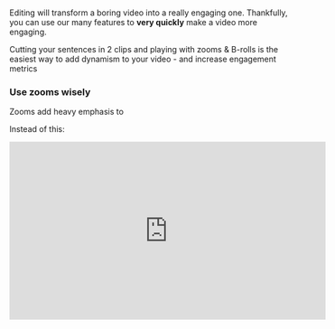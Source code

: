 ###

Editing will transform a boring video into a really engaging one. Thankfully, you can use our many features to **very quickly** make a video more engaging.

<Tip>
  Cutting your sentences in 2 clips and playing with zooms & B-rolls is the easiest way to add dynamism to your video - and increase engagement metrics
</Tip>

### Use zooms wisely

Zooms add heavy emphasis to&#x20;

Instead of this:

<iframe width="560" height="315" src="https://www.youtube.com/embed/t29GibO9" title="YouTube video player" frameborder="0" allow="accelerometer; autoplay; clipboard-write; encrypted-media; gyroscope; picture-in-picture" allowfullscreen />



```
And at the end of his conquest, he was named king
```

Prefer a much more dynamic and heavy

```
And at the end of his conquest
[zoom in] He was named king
```



### Make shorter clips&#x20;

In the TikTok era, we are used to dynamic editing - adding a big paragraph of text without anything to make it more dynamic

Prefer cutting your scripts in short sentences, even half-sentences, adding zooms, camera angles, and b-rolls&#x20;

### Add more and shorter B-rolls

B-rolls and media will enrich the purpose of your video&#x20;

### &#x20;

### Create an avatar with body language

It&#x20;

<Card title="Body languae" icon="bolt" horizontal={1}>
  Insert content here
</Card>



### Use a "Pro voice"

For the most realistic of outputs

<Card title="New Card" icon="microphone" horizontal={1}>
  Insert content here
</Card>

### Record your voice instead of typing text

It is vastly easier to create your own&#x20;

### Add music